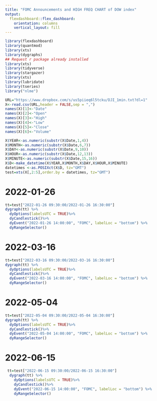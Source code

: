 ```yaml
---
title: "FOMC Announcements and HIGH FREQ CHART of DOW index"
output: 
  flexdashboard::flex_dashboard:
    orientation: columns
    vertical_layout: fill
---
```


```r
library(flexdashboard)
library(quantmod)
library(xts)
library(dygraphs)
## Request r package already installed 
library(xts)
library(tidyverse)
library(stargazer)
library(xts)
library(lubridate)
library(tseries)
library("nlme")
```




```r
URL="https://www.dropbox.com/s/us5piieq6l5tcku/DJI_1min.txt?dl=1"
X<-read.csv(URL,header = FALSE,sep = ",")
names(X)[1]<-"Date"
names(X)[2]<-"Open"
names(X)[3]<-"High"
names(X)[4]<-"Low"
names(X)[5]<-"Close"
names(X)[6]<-"Volume"

X$YEAR<-as.numeric(substr(X$Date,1,4))
X$MONTH<-as.numeric(substr(X$Date,6,7))
X$DAY<-as.numeric(substr(X$Date,9,10))
X$HOUR<-as.numeric(substr(X$Date,12,13))
X$MINUTE<-as.numeric(substr(X$Date,15,16))
X$D<-make_datetime(X$YEAR,X$MONTH,X$DAY,X$HOUR,X$MINUTE)
datetimes <-as.POSIXct(X$D, tz="GMT")
test=xts(X[,2:5],order.by = datetimes, tz="GMT")


```


# 2022-01-26

```r
tt=test["2022-01-26 09:30:00/2022-01-26 16:30:00"]
dygraph(tt) %>%
  dyOptions(labelsUTC = TRUE)%>%
  dyCandlestick()%>%
  dyEvent("2022-01-26 14:00:00", "FOMC", labelLoc = "bottom") %>%
  dyRangeSelector()


```

# 2022-03-16

```r
tt=test["2022-03-16 09:30:00/2022-03-16 16:30:00"]
dygraph(tt) %>%
  dyOptions(labelsUTC = TRUE)%>%
  dyCandlestick()%>%
  dyEvent("2022-03-16 14:00:00", "FOMC", labelLoc = "bottom") %>%
  dyRangeSelector()

```


# 2022-05-04

```r
tt=test["2022-05-04 09:30:00/2022-05-04 16:30:00"]
dygraph(tt) %>%
  dyOptions(labelsUTC = TRUE)%>%
  dyCandlestick()%>%
  dyEvent("2022-05-04 14:00:00", "FOMC", labelLoc = "bottom") %>%
  dyRangeSelector()
```

# 2022-06-15

```r
 tt=test["2022-06-15 09:30:00/2022-06-15 16:30:00"]
  dygraph(tt) %>%
    dyOptions(labelsUTC = TRUE)%>%
    dyCandlestick()%>%
    dyEvent("2022-06-15 14:00:00", "FOMC", labelLoc = "bottom") %>%
    dyRangeSelector()
```

